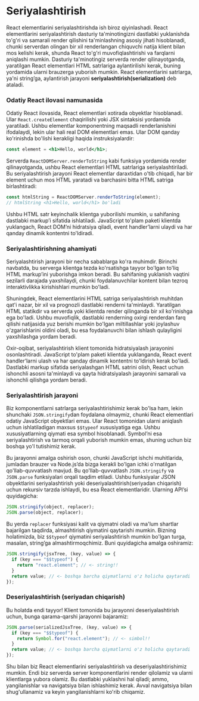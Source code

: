 # Seriyalashtirish

React elementlarini seriyalashtirishda ish biroz qiyinlashadi. React elementlarini seriyalashtirish dasturiy ta'minotingizni dastlabki yuklanishda to'g'ri va samarali render qilishini ta'minlashning asosiy jihati hisoblanadi, chunki serverdan olingan bir xil renderlangan chiquvchi natija klient bilan mos kelishi kerak, shunda React to'g'ri muvofiqlashtirishi va farqlarni aniqlashi mumkin. Dasturiy ta'minotingiz serverda render qilinayotganda, yaratilgan React elementlari HTML satrlariga aylantirilishi kerak, buning yordamida ularni brauzerga yuborish mumkin. React elementlarini satrlarga, ya'ni string’ga, aylantirish jarayoni **seriyalashtirish(serialization)** deb ataladi.

### Odatiy React ilovasi namunasida

Odatiy React ilovasida, React elementlari xotirada obyektlar hisoblanadi. Ular `React.createElement` chaqirilishi yoki JSX sintaksisi yordamida yaratiladi. Ushbu elementlar komponentning maqsadli renderlanishini ifodalaydi, lekin ular hali real DOM elementlari emas. Ular DOM qanday ko'rinishda bo'lishi kerakligi haqida instruksiyalardir:
``` jsx copy
const element = <h1>Hello, world</h1>;
```

Serverda `ReactDOMServer.renderToString` kabi funksiya yordamida render qilinayotganda, ushbu React elementlari HTML satrlariga seriyalashtiriladi. Bu seriyalashtirish jarayoni React elementlar daraxtidan o'tib chiqadi, har bir element uchun mos HTML yaratadi va barchasini bitta HTML satriga birlashtiradi:
``` jsx copy
const htmlString = ReactDOMServer.renderToString(element);
// htmlString <h1>Hello, world</h1> bo'ladi
```

Ushbu HTML satr keyinchalik klientga yuborilishi mumkin, u sahifaning dastlabki markup’i sifatida ishlatiladi. JavaScript to'plam paketi klientda yuklangach, React DOM’ni hidratsiya qiladi, event handler’larni ulaydi va har qanday dinamik kontentni to'ldiradi.

### Seriyalashtirishning ahamiyati

Seriyalashtirish jarayoni bir necha sabablarga ko'ra muhimdir. Birinchi navbatda, bu serverga klientga tezda ko'rsatishga tayyor bo'lgan to'liq HTML markup’ini yuborishga imkon beradi. Bu sahifaning yuklanish vaqtini sezilarli darajada yaxshilaydi, chunki foydalanuvchilar kontent bilan tezroq interaktivlikka kirishishlari mumkin bo'ladi.

Shuningdek, React elementlarini HTML satriga seriyalashtirish muhitdan qat'i nazar, bir xil va prognozli dastlabki renderni ta'minlaydi. Yaratilgan HTML statikdir va serverda yoki klientda render qilinganda bir xil ko'rinishga ega bo'ladi. Ushbu muvofiqlik, dastlabki renderning oxirgi renderdan farq qilishi natijasida yuz berishi mumkin bo'lgan miltillashlar yoki joylashuv o'zgarishlarini oldini oladi, bu esa foydalanuvchi bilan ishlash qulayligini yaxshilashga yordam beradi.

Oxir-oqibat, seriyalashtirish klient tomonida hidratsiyalash jarayonini osonlashtiradi. JavaScript to'plam paketi klientda yuklanganda, React event handler’larni ulash va har qanday dinamik kontentni to'ldirish kerak bo'ladi. Dastlabki markup sifatida seriyalashgan HTML satrini olish, React uchun ishonchli asosni ta'minlaydi va qayta hidratsiyalash jarayonini samarali va ishonchli qilishga yordam beradi.

### Seriyalashtirish jarayoni

Biz komponentlarni satrlarga seriyalashtirishimiz kerak bo'lsa ham, lekin shunchaki `JSON.stringify`dan foydalana olmaymiz, chunki React elementlari odatiy JavaScript obyektlari emas. Ular React tomonidan ularni aniqlash uchun ishlatiladigan maxsus `$$typeof` xususiyatiga ega. Ushbu xususiyatlarning qiymati esa symbol hisoblanadi. Symbol’ni esa seriyalashtirish va tarmoq orqali yuborish mumkin emas, shuning uchun biz boshqa yo'l tutishimiz kerak.

Bu jarayonni amalga oshirish oson, chunki JavaScript ishchi muhitlarida, jumladan brauzer va Node.js’da bizga kerakli bo'lgan ichki o'rnatilgan qo'llab-quvvatlash mavjud. Bu qo'llab-quvvatlash `JSON.stringify` va `JSON.parse` funksiyalari orqali taqdim etiladi. Ushbu funksiyalar JSON obyektlarini seriyalashtirish yoki deseriyalashtirish(seriyadan chiqarish) uchun rekursiv tarzda ishlaydi, bu esa React elementlaridir. Ularning API’si quyidagicha:
``` js copy
JSON.stringify(object, replacer);
JSON.parse(object, replacer);
```

Bu yerda `replacer` funksiyasi kalit va qiymatni oladi va ma'lum shartlar bajarilgan taqdirda, almashtirish qiymatini qaytarishi mumkin. Bizning holatimizda, biz `$$typeof` qiymatini seriyalashtirish mumkin bo'lgan turga, masalan, string’ga almashtirmoqchimiz. Buni quyidagicha amalga oshiramiz:
``` js copy
JSON.stringify(jsxTree, (key, value) => {
  if (key === "$$typeof") {
    return "react.element"; // <- string!!
  }
  return value; // <- boshqa barcha qiymatlarni o'z holicha qaytaradi
});
```

### Deseriyalashtirish (seriyadan chiqarish)

Bu holatda endi tayyor! Klient tomonida bu jarayonni deseriyalashtirish uchun, bunga qarama-qarshi jarayonni bajaramiz:
``` js copy
JSON.parse(serializedJsxTree, (key, value) => {
  if (key === "$$typeof") {
    return Symbol.for("react.element"); // <- simbol!!
  }
  return value; // <- boshqa barcha qiymatlarni o'z holicha qaytaradi
});
```

Shu bilan biz React elementlarini seriyalashtirish va deseriyalashtirishimiz mumkin. Endi biz serverda server komponentlarini render qilolamiz va ularni klientlarga yubora olamiz. Bu dastlabki yuklashni hal qiladi; ammo, yangilanishlar va navigatsiya bilan ishlashimiz kerak. Avval navigatsiya bilan shug'ullanamiz va keyin yangilanishlarni ko'rib chiqamiz.
